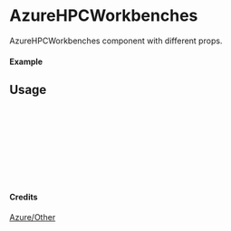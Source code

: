 
<Meta of={AzureHPCWorkbenches} title="Azure/Other/AzureHPCWorkbenches" />

# AzureHPCWorkbenches

AzureHPCWorkbenches component with different props.

#### Example

<Canvas of={AzureHPCWorkbenches.Primary} />

## Usage

```ts
import { AzureHPCWorkbenches } from "yadl-ui";

const Example = () => {
  return (
      <AzureHPCWorkbenches />
  );
};

export default Example;
```

#### Credits
[Azure/Other](https://learn.microsoft.com/en-us/azure/architecture/icons/)
